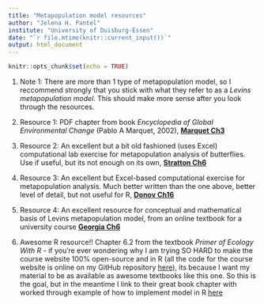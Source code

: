 ```yaml
---
title: "Metapopulation model resources"
author: "Jelena H. Pantel"
institute: "University of Duisburg-Essen"
date: "`r file.mtime(knitr::current_input())`"
output: html_document
---
```


```r
knitr::opts_chunk$set(echo = TRUE)
```

1. Note 1: There are more than 1 type of metapopulation model, so I reccommend strongly that you stick with what they refer to as a *Levins metapopulation model*. This should make more sense after you look through the resources.

1. Resource 1: PDF chapter from book *Encyclopedia of Global Environmental Change* (Pablo A Marquet, 2002), [__Marquet Ch3__](./media/Marquet_Ch3.pdf)

2. Resource 2: An excellent but a bit old fashioned (uses Excel) computational lab exercise for metapopulation analysis of butterflies. Use if useful, but its not enough on its own, [__Stratton Ch6__](./media/Stratton_Ch6.pdf)

3. Resource 3: An excellent but Excel-based computational exercise for metapopulation analysis. Much better written than the one above, better level of detail, but not useful for R, [__Donov Ch16__](./media/Donov_Ch16.pdf)

4. Resource 4: An excellent resource for conceptual and mathematical basis of Levins metapopulation model, from an online textbook for a university course [__Georgia Ch6__](./media/Georgia_Ch6.pdf)

5. Awesome R resource!! Chapter 6.2 from the textbook *Primer of Ecology With R* - if you're ever wondering why I am trying SO HARD to make the course website 100% open-source and in R (all the code for the course website is online on my GitHub repository [here](https://github.com/jhpantel/ude-ecomod)), its because I want my material to be as available as awesome textbooks like this one. So this is the goal, but in the meantime I link to their great book chapter with worked through example of how to implement model in R [here](https://hankstevens.github.io/Primer-of-Ecology/meta.html#metapopulations)